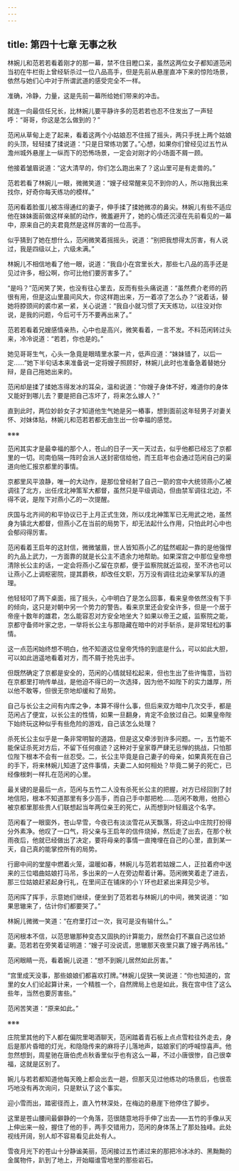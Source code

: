 ```yaml
---
---
---
```

title: 第四十七章 无事之秋
---




林婉儿和范若若看着刚才的那一幕，禁不住目瞪口呆，虽然这两位女子都知道范闲当初在牛栏街上曾经斩杀过一位八品高手，但是先前从悬崖直冲下来的惊险场景，依然与她们心中对于所谓武道的感受完全不一样。

准确，冷静，力量，这是先前一幕所给她们带来的冲击。

就连一向最信任兄长，比林婉儿要平静许多的范若若也忍不住发出了一声轻呼：“哥哥，你这是怎么做到的？”

范闲从草甸上走了起来，看着这两个小姑娘忍不住摇了摇头，两只手抚上两个姑娘的头顶，轻轻揉了揉说道：“只是日常练功罢了。”心想，如果你们曾经见过五竹从澹州城外悬崖上一纵而下的恐怖场景，一定会对刚才的小场面不屑一顾。

他接着皱眉说道：“这大清早的，你们怎么跑出来了？这山里可是有走兽的。”

范若若看了林婉儿一眼，微微笑道：“嫂子经常醒来见不到你的人，所以拖我出来找你，好奇你每天练功的模样。”

范闲看着脸蛋儿被冻得通红的妻子，伸手揉了揉她微凉的鼻尖。林婉儿有些不适应他在妹妹面前做这样亲腻的动作，微羞避开了，她的心情还沉浸在先前看见的一幕中，原来自己的夫君竟然是这样厉害的一位高手。

似乎猜到了她在想什么，范闲微笑着摇摇头，说道：“别把我想得太厉害，有人说过，我是四级以上，六级未满。”

林婉儿不相信地看了他一眼，说道：“我自小在宫里长大，那些七八品的高手还是见过许多，相公啊，你可比他们要厉害多了。”

“是吗？”范闲笑了笑，也没有往心里去，反而有些头痛说道：“虽然费介老师的药很有用，但是这山里晨间风大，你这样跑出来，万一着凉了怎么办？”说着话，替她将脖颈间的裘巾紧一紧，关心说道：“我自小就习惯了天天练功，以往没对你说，是我的问题，今后可千万不要再出来了。”

范若若看着兄嫂感情亲热，心中也是高兴，微笑看着，一言不发。不料范闲转过头来，冷冷说道：“若若，你也是的。”

她见哥哥生气，心头一急竟是眼晴里水蒙一片，低声应道：“妹妹错了，以后一定……”她下半句话本来准备说一定将嫂子照顾好，林婉儿此时也准备急着替她分辩，是自己拖她出来的。

范闲却是揉了揉她冻得发冰的耳朵，温和说道：“你嫂子身体不好，难道你的身体又能好到哪儿去？要是把自己冻坏了，将来怎么嫁人？”

直到此时，两位妙龄女子才知道他生气她是另一樁事，想到面前这年轻男子对妻关怀、对妹体贴，林婉儿和范若若都无由生出一份幸福的感觉。

※※※

范闲其实才是最幸福的那个人，苍山的日子一天一天过去，似乎他都已经忘了京都里的一切。司南伯隔一阵时会派人送封密信给他，而王启年也会通过范闲自己的渠道向他汇报京都里的事情。

京都里风平浪静，唯一的大动作，是那位曾经射了自己一箭的宫中大统领燕小乙被调往了北方，出任戌北神策军大都督，虽然只是平级调动，但由禁军调往北边，不得不说，是陛下对燕小乙的一次提醒。

庆国与北齐间的和平协议已于上月正式生效，所以戌北神策军已无用武之地，虽然身为镇北大都督，但燕小乙在当前的局势下，却无法起什么作用，只怕此时心中也会郁闷得厉害。

范闲看着王启年的这封信，微微皱眉，世人皆知燕小乙的猛然崛起一靠的是他强悍的九品上武力，一方面靠的就是长公主不遗余力地帮助。如果深宫之中那位皇帝想清除长公主的话，一定会将燕小乙留在京都，便于监察院就近监视，至不济也可以让燕小乙上调枢密院，提其爵秩，却改任文职，万万没有调往北边亲掌军队的道理。

他轻轻叩了两下桌面，摇了摇头，心中明白了是怎么回事，看来皇帝依然没有下手的倾向，这只是对朝中另一个势力的警告。看来京里还会安全许多，但是一个居于帝座十数年的雄君，怎么能容忍对方安全地坐大？如果以帝王之威，监察院之能，京都守备师叶家之忠，一举将长公主与那隐藏在暗中的对手斩杀，是非常轻松的事情。

这一点范闲始终想不明白，他不知道这位皇帝凭恃的到底是什么，可以如此大胆，可以如此逍遥地看着对方，而不屑于抢先出手。

但既然确定了京都是安全的，范闲的心情就轻松起来，但也生出了些许悔意，当初在京都里打响传单战，是他迫不得已的一次选择，因为他不如陛下的实力雄厚，所以他不敢等，但很无奈地却缓和了局势。

自己与长公主之间有内库之争，本算不得什么事，但后来双方暗中几次交手，都是范闲占了便宜，以长公主的性情，如果一旦翻身，肯定不会放过自己。如果皇帝陛下始终玩这种似乎有些危险的游戏，自己该怎么处理？

杀死长公主似乎是一条非常明智的道路，但是这又牵涉到许多问题。一，五竹能不能保证杀死对方后，不留下任何痕迹？这种对于皇家尊严肆无忌惮的挑战，只怕那位陛下根本不会有一丝忍受。二，长公主毕竟是自己妻子的母亲，如果真死在自己的手下，将来林婉儿知道了这件事情，夫妻二人如何相处？毕竟二舅子的死亡，已经像根刺一样扎在范闲的心里。

最关键的是最后一点，范闲与五竹二人没有杀死长公主的把握，对方已经回到了封地信阳，根本不知道那里有多少高手，而自己手中那把枪……范闲不敢用，他担心被京都里那些贵人们联想起当年两位亲王的死亡，从而想到叶轻眉这个名字。

范闲看了一眼窗外，苍山早雪，今夜已有淡淡雪花从天飘落，将这山中庄院打扮得分外素净。他叹了一口气，将父亲与王启年的信件烧掉，然后走了出去，在那个秋雨夜后，他就已经做出了决定，要将母亲的事情一直掩埋在自己的心里，直到某一天，自己真的能掌控所有的局势。

行廊中间的堂屋中燃着火笼，温暖如春，林婉儿与范若若姑嫂二人，正拉着府中送来的三位唱曲姑娘打马吊，多出来的一人在旁边帮着计筹。范闲微笑着走了进去，那三位姑娘赶紧起身行礼，在里间正在铺床的小丫环也赶紧出来拜见少爷。

范闲挥了挥手，示意她们继续，便坐到了范若若与林婉儿的中间，微笑说道：“如果思辙来了，估计你们都要哭了。”

林婉儿微微一笑道：“在府里打过一次，我可是没有输什么。”

范闲根本不信，以范思辙那种变态又固执的计算能力，居然会打不赢自己这位娇妻。范若若在旁笑着证明道：“嫂子可没说谎，思辙那天夜里只赢了嫂子两吊钱。”

范闲眼睛一亮，看着婉儿说道：“想不到婉儿居然如此厉害。”

“宫里成天没事，那些娘娘们都喜欢打牌。”林婉儿促狭一笑说道：“你也知道的，宫里的女人们论起算计来，一个精胜一个，自然牌局上也是如此，我在宫中住了这么些年，当然也要厉害些。”

范闲苦笑道：“原来如此。”

※※※

庄院里其他的下人都在偏院里喝酒聊天，范闲踏着青石板上点点雪粒往外走去，身后是那片昏暗的灯光，和隐隐传来的麻将子儿落地声，姑娘家们的呼喊惊喜声。他忽然想到，周星驰在唐伯虎点秋香里似乎也有这么一幕，不过小唐很惨，自己很幸福，这就是区别了。

婉儿与若若都知道他每天晚上都会出去一趟，但那天见过他练功的场景后，也很乖巧地没有再次询问，只是默认了这个事实。

迎小雪而出，踏密径而上，直入竹林深处，在梅边的悬崖下他停住了脚步。

这里是苍山腰间最僻静的一个角落，范很随意地将手伸了出去——五竹的手像从天上伸出来一般，握住了他的手，两手交错用力，范闲的身体荡上了那处独峰。此处视线开阔，别人却不容易看见此处有人。

雪夜月光下的苍山十分静谧美丽，范闲接过五竹递过来的那把冷冰冰的、黑黝黝的金属物件，趴到了地上，开始瞄谁雪地里的那些岩石。
